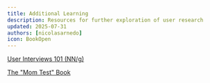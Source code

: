```yaml
---
title: Additional Learning
description: Resources for further exploration of user research
updated: 2025-07-31
authors: [nicolasarnedo]
icon: BookOpen
---
```


[User Interviews 101 (NN/g)](https://www.nngroup.com/articles/user-interviews/)

[The "Mom Test" Book](https://www.momtestbook.com/)
